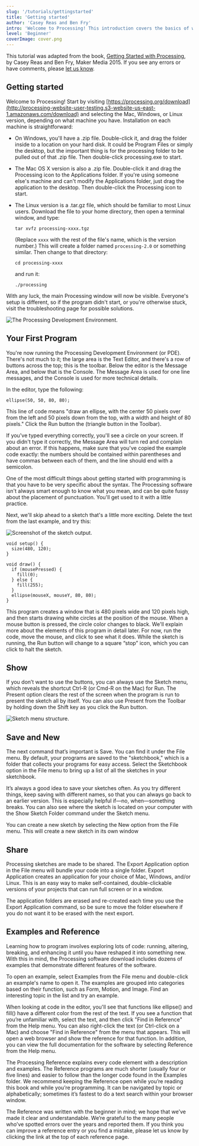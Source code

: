 ```yaml
---
slug: '/tutorials/gettingstarted'
title: 'Getting started'
author: 'Casey Reas and Ben Fry'
intro: 'Welcome to Processing! This introduction covers the basics of writing Processing code.'
level: 'Beginner'
coverImage: cover.png
---
```


<Note>

This tutorial was adapted from the book, [Getting Started with Processing](http://processing-website-user-testing.s3-website-us-east-1.amazonaws.com/download), by Casey Reas and Ben Fry, Maker Media 2015. If you see any errors or have comments, please [let us know](https://github.com/processing/processing-docs/issues).

</Note>

## Getting started

Welcome to Processing! Start by visiting [https://processing.org/download](http://processing-website-user-testing.s3-website-us-east-1.amazonaws.com/download) and selecting the Mac, Windows, or Linux version, depending on what machine you have. Installation on each machine is straightforward:

- On Windows, you'll have a .zip file. Double-click it, and drag the folder inside to a location on your hard disk. It could be Program Files or simply the desktop, but the important thing is for the processing folder to be pulled out of that .zip file. Then double-click processing.exe to start.
- The Mac OS X version is also a .zip file. Double-click it and drag the Processing icon to the Applications folder. If you're using someone else's machine and can't modify the Applications folder, just drag the application to the desktop. Then double-click the Processing icon to start.
- The Linux version is a .tar.gz file, which should be familiar to most Linux users. Download the file to your home directory, then open a terminal window, and type:

  `tar xvfz processing-xxxx.tgz`

  (Replace `xxxx` with the rest of the file's name, which is the version number.) This will create a folder named `processing-2.0` or something similar. Then change to that directory:

  `cd processing-xxxx`

  and run it:

  `./processing`

With any luck, the main Processing window will now be visible. Everyone's setup is different, so if the program didn't start, or you're otherwise stuck, visit the troubleshooting page for possible solutions.

![The Processing Development Environment.](./Figure1-PDE.png)

## Your First Program

You're now running the Processing Development Environment (or PDE). There's not much to it; the large area is the Text Editor, and there's a row of buttons across the top; this is the toolbar. Below the editor is the Message Area, and below that is the Console. The Message Area is used for one line messages, and the Console is used for more technical details.

In the editor, type the following:

`ellipse(50, 50, 80, 80);`

This line of code means "draw an ellipse, with the center 50 pixels over from the left and 50 pixels down from the top, with a width and height of 80 pixels." Click the Run button the (triangle button in the Toolbar).

If you've typed everything correctly, you'll see a circle on your screen. If you didn't type it correctly, the Message Area will turn red and complain about an error. If this happens, make sure that you've copied the example code exactly: the numbers should be contained within parentheses and have commas between each of them, and the line should end with a semicolon.

One of the most difficult things about getting started with programming is that you have to be very specific about the syntax. The Processing software isn't always smart enough to know what you mean, and can be quite fussy about the placement of punctuation. You'll get used to it with a little practice.

Next, we'll skip ahead to a sketch that's a little more exciting. Delete the text from the last example, and try this:

<FixedImage width={480} center>

![Screenshot of the sketch output.](./Figure2-Example01.png)

</FixedImage>

```
void setup() {
  size(480, 120);
}

void draw() {
  if (mousePressed) {
    fill(0);
  } else {
    fill(255);
  }
  ellipse(mouseX, mouseY, 80, 80);
}
```

This program creates a window that is 480 pixels wide and 120 pixels high, and then starts drawing white circles at the position of the mouse. When a mouse button is pressed, the circle color changes to black. We'll explain more about the elements of this program in detail later. For now, run the code, move the mouse, and click to see what it does. While the sketch is running, the Run button will change to a square “stop” icon, which you can click to halt the sketch.

## Show

If you don’t want to use the buttons, you can always use the Sketch menu, which reveals the shortcut Ctrl-R (or Cmd-R on the Mac) for Run. The Present option clears the rest of the screen when the program is run to present the sketch all by itself. You can also use Present from the Toolbar by holding down the Shift key as you click the Run button.

<FixedImage width={204}>

![Sketch menu structure.](./Figure3-Sketch.png)

</FixedImage>

## Save and New

The next command that’s important is Save. You can find it under the File menu. By default, your programs are saved to the "sketchbook," which is a folder that collects your programs for easy access. Select the Sketchbook option in the File menu to bring up a list of all the sketches in your sketchbook.

It’s always a good idea to save your sketches often. As you try different things, keep saving with different names, so that you can always go back to an earlier version. This is especially helpful if—no, when—something breaks. You can also see where the sketch is located on your computer with the Show Sketch Folder command under the Sketch menu.

You can create a new sketch by selecting the New option from the File menu. This will create a new sketch in its own window

## Share

Processing sketches are made to be shared. The Export Application option in the File menu will bundle your code into a single folder. Export Application creates an application for your choice of Mac, Windows, and/or Linux. This is an easy way to make self-contained, double-clickable versions of your projects that can run full screen or in a window.

The application folders are erased and re-created each time you use the Export Application command, so be sure to move the folder elsewhere if you do not want it to be erased with the next export.

## Examples and Reference

Learning how to program involves exploring lots of code: running, altering, breaking, and enhancing it until you have reshaped it into something new. With this in mind, the Processing software download includes dozens of examples that demonstrate different features of the software.

To open an example, select Examples from the File menu and double-click an example's name to open it. The examples are grouped into categories based on their function, such as Form, Motion, and Image. Find an interesting topic in the list and try an example.

When looking at code in the editor, you'll see that functions like ellipse() and fill() have a different color from the rest of the text. If you see a function that you’re unfamiliar with, select the text, and then click "Find in Reference" from the Help menu. You can also right-click the text (or Ctrl-click on a Mac) and choose "Find in Reference" from the menu that appears. This will open a web browser and show the reference for that function. In addition, you can view the full documentation for the software by selecting Reference from the Help menu.

The Processing Reference explains every code element with a description and examples. The Reference programs are much shorter (usually four or five lines) and easier to follow than the longer code found in the Examples folder. We recommend keeping the Reference open while you’re reading this book and while you’re programming. It can be navigated by topic or alphabetically; sometimes it’s fastest to do a text search within your browser window.

The Reference was written with the beginner in mind; we hope that we’ve made it clear and understandable. We’re grateful to the many people who’ve spotted errors over the years and reported them. If you think you can improve a reference entry or you find a mistake, please let us know by clicking the link at the top of each reference page.
